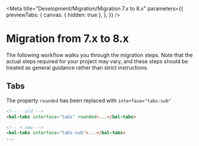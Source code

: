 
<Meta
  title="Development/Migration/Migration 7.x to 8.x"
  parameters={{
    previewTabs: {
      canvas: { hidden: true },
    },
  }}
/>

# Migration from 7.x to 8.x

The following workflow walks you through the migration steps.
Note that the actual steps required for your project may vary, and these steps should be treated as general guidance rather than strict instructions.

## Tabs

The property `rounded` has been replaced with `interface="tabs-sub"`

```html
<!-- - old -->
<bal-tabs interface="tabs" rounded>...</bal-tabs>

<!-- + new -->
<bal-tabs interface="tabs-sub">...</bal-tabs>
...
```

<bal-doc-github link="/stories/Development/Migration/07-migration-from-7x-to-8x.stories.mdx"></bal-doc-github>
